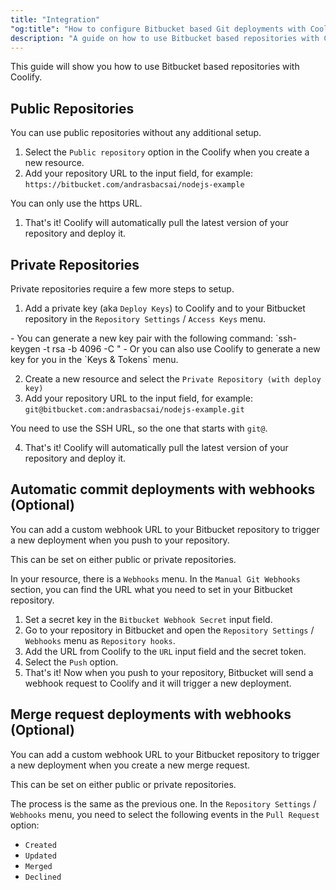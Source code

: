 ```yaml
---
title: "Integration"
"og:title": "How to configure Bitbucket based Git deployments with Coolify"
description: "A guide on how to use Bitbucket based repositories with Coolify."
---
```


This guide will show you how to use Bitbucket based repositories with Coolify.

## Public Repositories

You can use public repositories without any additional setup.

1. Select the `Public repository` option in the Coolify when you create a new resource.
2. Add your repository URL to the input field, for example: `https://bitbucket.com/andrasbacsai/nodejs-example`

<Tip>You can only use the https URL.</Tip>

1. That's it! Coolify will automatically pull the latest version of your repository and deploy it.

## Private Repositories

Private repositories require a few more steps to setup.

1. Add a private key (aka `Deploy Keys`) to Coolify and to your Bitbucket repository in the `Repository Settings` / `Access Keys` menu.

<Tip>
  - You can generate a new key pair with the following command: `ssh-keygen -t
  rsa -b 4096 -C " - Or you can also use Coolify to generate a new key for you
  in the `Keys & Tokens` menu.
</Tip>

2. Create a new resource and select the `Private Repository (with deploy key)`
3. Add your repository URL to the input field, for example: `git@bitbucket.com:andrasbacsai/nodejs-example.git`

<Tip>You need to use the SSH URL, so the one that starts with `git@`.</Tip>

4. That's it! Coolify will automatically pull the latest version of your repository and deploy it.

## Automatic commit deployments with webhooks (Optional)

You can add a custom webhook URL to your Bitbucket repository to trigger a new deployment when you push to your repository.

<Tip>This can be set on either public or private repositories.</Tip>

In your resource, there is a `Webhooks` menu. In the `Manual Git Webhooks` section, you can find the URL what you need to set in your Bitbucket repository.

1. Set a secret key in the `Bitbucket Webhook Secret` input field.
2. Go to your repository in Bitbucket and open the `Repository Settings` / `Webhooks` menu as `Repository hooks`.
3. Add the URL from Coolify to the `URL` input field and the secret token.
4. Select the `Push` option.
5. That's it! Now when you push to your repository, Bitbucket will send a webhook request to Coolify and it will trigger a new deployment.

## Merge request deployments with webhooks (Optional)

You can add a custom webhook URL to your Bitbucket repository to trigger a new deployment when you create a new merge request.

<Tip>This can be set on either public or private repositories.</Tip>

The process is the same as the previous one. In the `Repository Settings` / `Webhooks` menu, you need to select the following events in the `Pull Request` option:

- `Created`
- `Updated`
- `Merged`
- `Declined`
